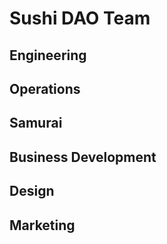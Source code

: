 
# Sushi DAO Team

## Engineering

<Team team={ENGINEERING_TEAM} />

## Operations

<Team team={MARKETING_TEAM} />

## Samurai

<Team team={SAMURAI_TEAM} />

## Business Development

<Team team={BUSINESS_DEVELOPMENT_TEAM} />

## Design

<Team team={DESIGN_TEAM} />

## Marketing

<Team team={MARKETING_TEAM} />

